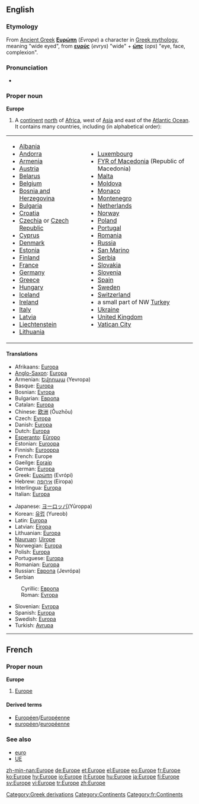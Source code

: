 {{see|europe|europé}}
{{wikipedia}}
==English==

===Etymology===
From [[Ancient Greek]] '''[[Ευρώπη]]''' (''Evrope'') a character in [[Greek mythology]], meaning "wide eyed", from '''[[ευρύς]]''' (''evrys'') "wide" + '''[[ώπς]]''' (''ops'') "eye, face, complexion".

===Pronunciation===
*{{audio|en-us-Europe.ogg|Audio (US)}}

===Proper noun===
'''Europe'''

# A [[continent]] [[north]] of [[Africa]], west of [[Asia]] and east of the [[Atlantic Ocean]]. It contains many countries, including (in alphabetical order):

{| border="0" cellpadding="2"
|-----
|
*[[Albania]]
*[[Andorra]]
*[[Armenia]]
*[[Austria]]
*[[Belarus]]
*[[Belgium]]
*[[Bosnia and Herzegovina]]
*[[Bulgaria]]
*[[Croatia]]
*[[Czechia]] or [[Czech Republic]]
*[[Cyprus]]
*[[Denmark]]
*[[Estonia]]
*[[Finland]]
*[[France]]
*[[Germany]]
*[[Greece]]
*[[Hungary]]
*[[Iceland]]
*[[Ireland]]
*[[Italy]]
*[[Latvia]]
*[[Liechtenstein]]
*[[Lithuania]]
| valign="top" |
*[[Luxembourg]]
*[[Former Yugoslav Republic of Macedonia|FYR of Macedonia]] (Republic of Macedonia)
*[[Malta]]
*[[Moldova]]
*[[Monaco]]
*[[Montenegro]]
*[[Netherlands]]
*[[Norway]]
*[[Poland]]
*[[Portugal]]
*[[Romania]]
*[[Russia]]
*[[San Marino]]
*[[Serbia]]
*[[Slovakia]]
*[[Slovenia]]
*[[Spain]]
*[[Sweden]]
*[[Switzerland]]
* a small part of NW [[Turkey]]
*[[Ukraine]]
*[[United Kingdom]]
*[[Vatican City]]
|}

====Translations====
{{top}}
*Afrikaans: [[Europa]]
*[[Anglo-Saxon]]: [[Europa]] {{m}}
*Armenian: [[Եվրոպա]] (Yevropa)
*Basque: [[Europa]]
*Bosnian: [[Evropa]] {{f}}
*Bulgarian: [[Европа]] {{f}}
*Catalan: [[Europa]] {{f}}
*Chinese: [[欧洲]] (Ōuzhōu)
*Czech: [[Evropa]]
*Danish: [[Europa]]
*Dutch: [[Europa]] {{n}}
*[[Esperanto]]: [[Eŭropo]]
*Estonian: [[Euroopa]]
*Finnish: [[Eurooppa]]
*French: Europe {{f}}
*Gaeilge: [[Eoraip]]
*German: [[Europa]] {{n}}
*Greek: [[Ευρώπη]] (Evrópi) {{f}}
*Hebrew: [[אירופה]] (Eiropa) {{f}}
*Interlingua: [[Europa]]
*Italian: [[Europa]]
{{mid}}
*Japanese: [[ヨーロッパ]](Yūroppa)
*Korean: [[유럽]] (Yureob)
*Latin: [[Europa]]
*Latvian: [[Eiropa]] {{f}}
*Lithuanian: [[Europa]]
*[[Nauruan]]: [[Uirope]]
*Norwegian: [[Europa]]
*Polish: [[Europa]] {{f}}
*Portuguese: [[Europa]]
*Romanian: [[Europa]]
*Russian: [[Европа]] (Jevrópa) {{f}}
*Serbian
:Cyrillic: [[Европа]] {{f}}
:Roman: [[Evropa]] {{f}}
*Slovenian: [[Evropa]] {{f}}
*Spanish: [[Europa]]
*Swedish: [[Europa]]
*Turkish: [[Avrupa]]
{{bottom}}

[[Category:Greek derivations]]
[[Category:Continents]]

----

==French==

===Proper noun===
'''Europe''' {{f}}

# [[#English|Europe]]

====Derived terms====
*[[Européen]]/[[Européenne]]
*[[européen]]/[[européenne]]

===See also===
*[[euro]]
*[[UE]]

[[Category:fr:Continents]]

[[zh-min-nan:Europe]]
[[de:Europe]]
[[et:Europe]]
[[el:Europe]]
[[eo:Europe]]
[[fr:Europe]]
[[ko:Europe]]
[[hy:Europe]]
[[io:Europe]]
[[it:Europe]]
[[hu:Europe]]
[[ja:Europe]]
[[fi:Europe]]
[[sv:Europe]]
[[vi:Europe]]
[[tr:Europe]]
[[zh:Europe]]